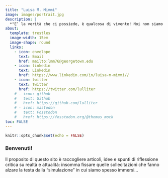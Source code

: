 ```yaml
---
title: "Luisa M. Mimmi"
image: images/portrait.jpg
description: |
  *"E’ la verità che ci possiede, è qualcosa di vivente! Noi non siamo suoi possessori, bensì siamo afferrati da lei. Solo se ci lasciamo guidare e muovere da lei, rimaniamo in lei, solo se siamo, con lei e in lei, pellegrini della verità, allora è in noi e per noi."* (Benedetto XVI)
about:
  template: trestles
  image-width: 15em
  image-shape: round
  links:
    - icon: envelope
      text: Email
      href: mailto:lmm76@georgetown.edu
    - icon: linkedin
      text: Linkedin
      href: https://www.linkedin.com/in/luisa-m-mimmi//
    - icon: twitter
      text: Twitter
      href: https://twitter.com/lulliter
    # - icon: github
    #   text: Github
    #   href: https://github.com/lulliter
    # - icon: mastodon
    #   text: Fosstodon
    #   href: https://fosstodon.org/@thomas_mock
toc: FALSE
---
```


```r
knitr::opts_chunk$set(echo = FALSE)
```

### Benvenuti!  

Il proposito di questo sito è raccogliere articoli, idee e spunti di riflessione critica su realtà e attualità: insomma fissare quelle sollecitazioni che fanno alzare la testa dalla "simulazione" in cui siamo spesso immersi...  

 
<!-- ## Analista di Politiche Pubbliche e Data Scientist {#it} -->

<!-- La mia esperienza (e passione) è all'incrocio tra Economia, Politiche Pubbliche e *Data Science*. In 20 anni di esperienza, ho acquisito una vasta esperienza nella raccolta-analisi-presentazione di dati acquisita lavorando in ambiti molto diversi ---dalla consulenza privata, alle banche multilaterali di sviluppo, alle ONG. Utilizzo prevalentemente `r fontawesome::fa("r-project", fill = "#5F85A7")`, ma ho familiarità con altri linguaggi di programmazione/analisi di dati (`SQL`, `SAS`, `Stata`). -->

<!-- ------------------------------------------------------------------------ -->

<!-- ## Independent Policy Analyst and consulting Data Scientist {#en} -->

<!-- My expertise (and passion) is at the intersection of Economics, Public Policy and Data Science. Through almost 20 years of experience, I acquired an extensive hands-on experience in data collection-analysis-presentation acquired working in very different settings ---from private consulting to multilateral development banks, to NGOs. These days, my favorite software for statistics is `r fontawesome::fa("r-project", fill = "#5F85A7")`, but I'm familiar with other relevant programming languages (`SQL`,`SAS`, `Stata`). -->

